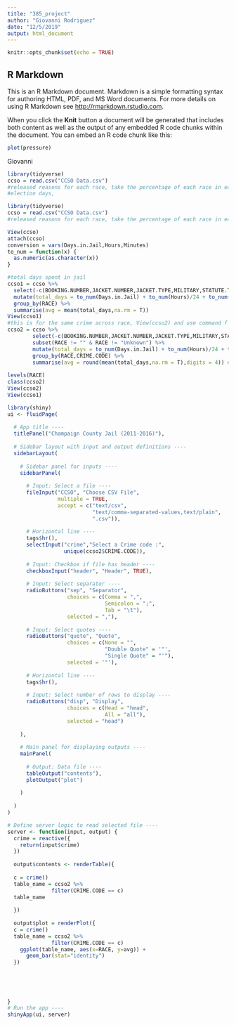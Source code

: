 ```yaml
---
title: "385_project"
author: "Giovanni Rodriguez"
date: "12/5/2019"
output: html_document
---
```


```r
knitr::opts_chunk$set(echo = TRUE)
```

## R Markdown

This is an R Markdown document. Markdown is a simple formatting syntax for authoring HTML, PDF, and MS Word documents. For more details on using R Markdown see <http://rmarkdown.rstudio.com>.

When you click the **Knit** button a document will be generated that includes both content as well as the output of any embedded R code chunks within the document. You can embed an R code chunk like this:


```r
plot(pressure)
```



Giovanni
```r
library(tidyverse)
ccso = read.csv("CCSO Data.csv")
#released reasons for each race, take the percentage of each race in each major category
#election days,

library(tidyverse)
ccso = read.csv("CCSO Data.csv")
#released reasons for each race, take the percentage of each race in each major category

View(ccso)
attach(ccso)
conversion = vars(Days.in.Jail,Hours,Minutes)
to_num = function(x) {
  as.numeric(as.character(x))
}

#total days spent in jail
ccso1 = ccso %>% 
  select(-c(BOOKING.NUMBER,JACKET.NUMBER,JACKET.TYPE,MILITARY,STATUTE.TYPE,CHARGE.STATUTE)) %>%
  mutate(total_days = to_num(Days.in.Jail) + to_num(Hours)/24 + to_num(Minutes)/1440) %>%
  group_by(RACE) %>%
  summarise(avg = mean(total_days,na.rm = T))
View(ccso1)
#this is for the same crime across race, View(ccso2) and use command f
ccso2 = ccso %>% 
        select(-c(BOOKING.NUMBER,JACKET.NUMBER,JACKET.TYPE,MILITARY,STATUTE.TYPE,CHARGE.STATUTE)) %>%
        subset(RACE != "" & RACE != "Unknown") %>%
        mutate(total_days = to_num(Days.in.Jail) + to_num(Hours)/24 + to_num(Minutes)/1440) %>%
        group_by(RACE,CRIME.CODE) %>%
        summarise(avg = round(mean(total_days,na.rm = T),digits = 4)) # a min is .0007 days
        
levels(RACE)
class(ccso2)
View(ccso2)
View(ccso1)
```





```r
library(shiny)
ui <- fluidPage(
  
  # App title ----
  titlePanel("Champaign County Jail (2011-2016)"),
  
  # Sidebar layout with input and output definitions ----
  sidebarLayout(
    
    # Sidebar panel for inputs ----
    sidebarPanel(
      
      # Input: Select a file ----
      fileInput("CCSO", "Choose CSV File",
                multiple = TRUE,
                accept = c("text/csv",
                           "text/comma-separated-values,text/plain",
                           ".csv")),
      
      # Horizontal line ----
      tags$hr(),
      selectInput("crime","Select a Crime code :",
                  unique(ccso2$CRIME.CODE)),
      
      # Input: Checkbox if file has header ----
      checkboxInput("header", "Header", TRUE),
      
      # Input: Select separator ----
      radioButtons("sep", "Separator",
                   choices = c(Comma = ",",
                               Semicolon = ";",
                               Tab = "\t"),
                   selected = ","),
      
      # Input: Select quotes ----
      radioButtons("quote", "Quote",
                   choices = c(None = "",
                               "Double Quote" = '"',
                               "Single Quote" = "'"),
                   selected = '"'),
      
      # Horizontal line ----
      tags$hr(),
      
      # Input: Select number of rows to display ----
      radioButtons("disp", "Display",
                   choices = c(Head = "head",
                               All = "all"),
                   selected = "head")
      
    ),
    
    # Main panel for displaying outputs ----
    mainPanel(
      
      # Output: Data file ----
      tableOutput("contents"),
      plotOutput("plot")
      
    )
    
  )
)

# Define server logic to read selected file ----
server <- function(input, output) {
  crime = reactive({
    return(input$crime)
  })
  
  output$contents <- renderTable({
    
  c = crime()
  table_name = ccso2 %>% 
              filter(CRIME.CODE == c)
  table_name
    
  })
  
  output$plot = renderPlot({
  c = crime()
  table_name = ccso2 %>% 
              filter(CRIME.CODE == c)
    ggplot(table_name, aes(x=RACE, y=avg)) +
      geom_bar(stat="identity")
  })
  
  
  
    
    
}
# Run the app ----
shinyApp(ui, server)
```

